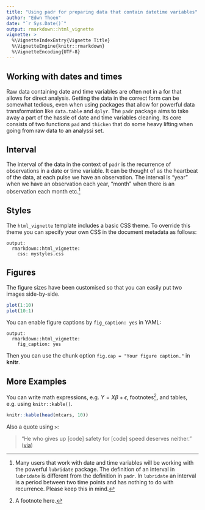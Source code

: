 ```yaml
---
title: "Using padr for preparing data that contain datetime variables"
author: "Edwn Thoen"
date: "`r Sys.Date()`"
output: rmarkdown::html_vignette
vignette: >
  %\VignetteIndexEntry{Vignette Title}
  %\VignetteEngine{knitr::rmarkdown}
  %\VignetteEncoding{UTF-8}
---
```


## Working with dates and times

Raw data containing date and time variables are often not in a for that allows for direct analysis. Getting the data in the correct form can be somewhat tedious, even when using packages that allow for powerful data transformation like `data.table` and `dplyr`. The `padr` package aims to take away a part of the hassle of date and time variables cleaning. Its core consists of two functions `pad` and `thicken` that do some heavy lifting when going from raw data to an analyssi set.

## Interval

The interval of the data in the context of `padr` is the recurrence of observations in a date or time variable. It can be thought of as the heartbeat of the data, at each pulse we have an observation. The interval is "year" when we have an observation each year, "month" when there is an observation each month etc.[^1]

[^1]: Many users that work with date and time variables will be working with the powerful `lubridate` package. The definition of an interval in `lubridate` is different from the definition in `padr`. In `lubridate` an interval is a period between two time points and has nothing to do with recurrence. Please keep this in mind.

## Styles

The `html_vignette` template includes a basic CSS theme. To override this theme you can specify your own CSS in the document metadata as follows:

    output: 
      rmarkdown::html_vignette:
        css: mystyles.css

## Figures

The figure sizes have been customised so that you can easily put two images side-by-side. 

```r
plot(1:10)
plot(10:1)
```

You can enable figure captions by `fig_caption: yes` in YAML:

    output:
      rmarkdown::html_vignette:
        fig_caption: yes

Then you can use the chunk option `fig.cap = "Your figure caption."` in **knitr**.

## More Examples

You can write math expressions, e.g. $Y = X\beta + \epsilon$, footnotes^[A footnote here.], and tables, e.g. using `knitr::kable()`.

```r
knitr::kable(head(mtcars, 10))
```

Also a quote using `>`:

> "He who gives up [code] safety for [code] speed deserves neither."
([via](https://twitter.com/hadleywickham/status/504368538874703872))
